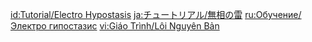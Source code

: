 {{Tutorial
|title    = Electro Hypostasis
|subtitle = New Entry
|type     = Enemies
|icon     = Icon Tutorial Monster.png
|about    = Electro Hypostasis
|image1   = Tutorial Enemies Electro Hypostasis.png
|text1    = Protects itself with a cubical shell that is elementally inert. Attacks are only effective when its {{Color|help|elemental core}} is exposed. When HP is low, it splits into three crystalline prisms that can absorb elemental energy. Make sure to destroy them all.
|sort     = 2007
}}

[[id:Tutorial/Electro Hypostasis]]
[[ja:チュートリアル/無相の雷]]
[[ru:Обучение/Электро гипостазис]]
[[vi:Giáo Trình/Lôi Nguyên Bản]]